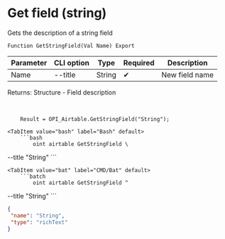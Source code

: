 ﻿---
sidebar_position: 3
---


# Get field (string)
 Gets the description of a string field



`Function GetStringField(Val Name) Export`

  | Parameter | CLI option | Type | Required | Description |
  |-|-|-|-|-|
  | Name | --title | String | &#x2714; | New field name |

  
  Returns:  Structure - Field description

<br/>




```bsl title="1C:Enterprise/OneScript code example"
    Result = OPI_Airtable.GetStringField("String");
```
 

 <Tabs>
  
    <TabItem value="bash" label="Bash" default>
        ```bash
            oint airtable GetStringField \
 --title "String"
        ```
    </TabItem>
  
    <TabItem value="bat" label="CMD/Bat" default>
        ```batch
            oint airtable GetStringField ^
 --title "String"
        ```
    </TabItem>
</Tabs>


```json title="Result"
{
 "name": "String",
 "type": "richText"
}
```
